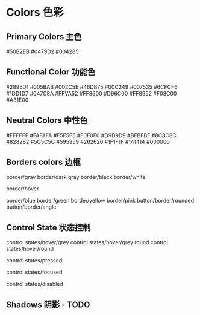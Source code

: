 

<Meta title="02 - Colors 色彩" component={ColorBlock} />

# Colors 色彩

## Primary Colors 主色

<ColorBlock type="primary">
  <ColorDegree degree="4">#50B2EB</ColorDegree>
  <ColorDegree degree="6">#0479D2</ColorDegree>
  <ColorDegree degree="8">#004285</ColorDegree>
</ColorBlock>

## Functional Color 功能色

<div>
  <ColorBlock type="secondary">
    <ColorDegree degree="5">#2895D1</ColorDegree>
    <ColorDegree degree="7">#005BAB</ColorDegree>
    <ColorDegree degree="9">#002C5E</ColorDegree>
  </ColorBlock>
  <ColorBlock type="success">
    <ColorDegree degree="4">#46DB75</ColorDegree>
    <ColorDegree degree="6">#00C249</ColorDegree>
    <ColorDegree degree="8">#007535</ColorDegree>
  </ColorBlock>
  <ColorBlock type="info">
    <ColorDegree degree="4">#6CFCF6</ColorDegree>
    <ColorDegree degree="6">#1DD1D7</ColorDegree>
    <ColorDegree degree="8">#047C8A</ColorDegree>
  </ColorBlock>
  <ColorBlock type="warning">
    <ColorDegree degree="4">#FFVA52</ColorDegree>
    <ColorDegree degree="6">#FF8600</ColorDegree>
    <ColorDegree degree="8">#D96C00</ColorDegree>
  </ColorBlock>
  <ColorBlock type="danger">
    <ColorDegree degree="4">#FF8952</ColorDegree>
    <ColorDegree degree="6">#F03C00</ColorDegree>
    <ColorDegree degree="8">#A31E00</ColorDegree>
  </ColorBlock>
</div>

## Neutral Colors 中性色

<div>
  <ColorBlock type="neutral">
    <ColorDegree degree="0">#FFFFFF</ColorDegree>
    <ColorDegree degree="1">#FAFAFA</ColorDegree>
    <ColorDegree degree="2">#F5F5F5</ColorDegree>
    <ColorDegree degree="3">#F0F0F0</ColorDegree>
    <ColorDegree degree="4">#D9D9D9</ColorDegree>
    <ColorDegree degree="5">#BFBFBF</ColorDegree>
    <ColorDegree degree="6">#8C8C8C</ColorDegree>
    <ColorDegree degree="7">#828282</ColorDegree>
    <ColorDegree degree="8">#5C5C5C</ColorDegree>
    <ColorDegree degree="9">#595959</ColorDegree>
    <ColorDegree degree="10">#262626</ColorDegree>
    <ColorDegree degree="11">#1F1F1F</ColorDegree>
    <ColorDegree degree="12">#141414</ColorDegree>
    <ColorDegree degree="13">#000000</ColorDegree>
  </ColorBlock>
</div>

## Borders colors 边框

<ControlState type="bordered" degree="gray">
  border/gray
</ControlState>
<ControlState type="bordered" degree="dark-gray">
  border/dark gray
</ControlState>
<ControlState type="bordered" degree="black">
  border/black
</ControlState>

<ControlState type="bordered" degree="white">
  border/white
</ControlState>

<ControlState type="focused">border/hover</ControlState>

<ControlState type="bordered" degree="light-blue">
  border/blue
</ControlState>

<ControlState type="bordered" degree="green">
  border/green
</ControlState>

<ControlState type="bordered" degree="yellow">
  border/yellow
</ControlState>

<ControlState type="bordered" degree="pink">
  border/pink
</ControlState>

<ControlState type="bordered" degree="dark-green" round>
  button/border/rounded
</ControlState>

<ControlState type="bordered" degree="dark-green">
  button/border/angle
</ControlState>

## Control State 状态控制

<ControlState type="hover">control states/hover/grey</ControlState>
<ControlState type="hover" degree="gray" round>
  control states/hover/grey round
</ControlState>
<ControlState type="hover" round>
  control states/hover/round
</ControlState>

<ControlState type="pressed" degree="blue">
  control states/pressed
</ControlState>

<ControlState type="focused">control states/focused</ControlState>

<ControlState type="disabled" degree="danger">
  control states/disabled
</ControlState>

## Shadows 阴影 - TODO
